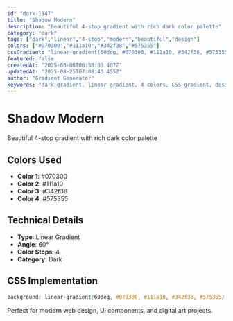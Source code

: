 ```yaml
---
id: "dark-1147"
title: "Shadow Modern"
description: "Beautiful 4-stop gradient with rich dark color palette"
category: "dark"
tags: ["dark","linear","4-stop","modern","beautiful","design"]
colors: ["#070300","#111a10","#342f38","#575355"]
cssGradient: "linear-gradient(60deg, #070300, #111a10, #342f38, #575355)"
featured: false
createdAt: "2025-08-06T00:58:03.407Z"
updatedAt: "2025-08-25T07:08:43.455Z"
author: "Gradient Generator"
keywords: "dark gradient, linear gradient, 4 colors, CSS gradient, design, #070300, #111a10, #342f38, #575355"
---
```


# Shadow Modern

Beautiful 4-stop gradient with rich dark color palette

## Colors Used
- **Color 1**: #070300
- **Color 2**: #111a10
- **Color 3**: #342f38
- **Color 4**: #575355

## Technical Details
- **Type**: Linear Gradient
- **Angle**: 60°
- **Color Stops**: 4
- **Category**: Dark

## CSS Implementation
```css
background: linear-gradient(60deg, #070300, #111a10, #342f38, #575355);
```

Perfect for modern web design, UI components, and digital art projects.
